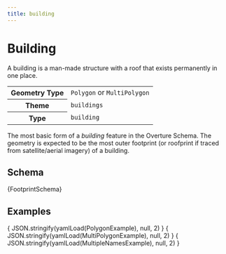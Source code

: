 ```yaml
---
title: building
---
```





# Building

A building is a man-made structure with a roof that exists permanently in one place.

<table>
  <tr>
    <th>Geometry Type</th>
    <td><code>Polygon</code> or <code>MultiPolygon</code></td>
  </tr>
  <tr>
    <th>Theme</th>
    <td><code>buildings</code></td>
  </tr>
  <tr>
    <th>Type</th>
    <td><code>building</code></td>
  </tr>
</table>

The most basic form of a _building_ feature in the Overture Schema. The geometry is expected to be the most outer footprint (or roofprint if traced from satellite/aerial imagery) of a building.


## Schema

<Tabs>
  <TabItem value="browsable" label="Browsable" default>
    <JSONSchemaViewer schema={ yamlLoad(FootprintSchema) } resolverOptions={ generateResolverOptions({remote: true, yamlBasePath: '/buildings'})}/>
  </TabItem>
  <TabItem value="yaml" label="YAML" default>
    <CodeBlock language="jsx">{FootprintSchema}</CodeBlock>
  </TabItem>
</Tabs>

## Examples

<Tabs>
  <TabItem value="1" label="Polygon Building" default>
    <CodeBlock language="json">{ JSON.stringify(yamlLoad(PolygonExample), null, 2) }</CodeBlock>
  </TabItem>

  <TabItem value="2" label="MultiPolygon Building" default>
    <CodeBlock language="json">{ JSON.stringify(yamlLoad(MultiPolygonExample), null, 2) }</CodeBlock>
  </TabItem>

  <TabItem value="3" label="Building with Multiple Names" default>
    <CodeBlock language="json">{ JSON.stringify(yamlLoad(MultipleNamesExample), null, 2) }</CodeBlock>
  </TabItem>

</Tabs>
